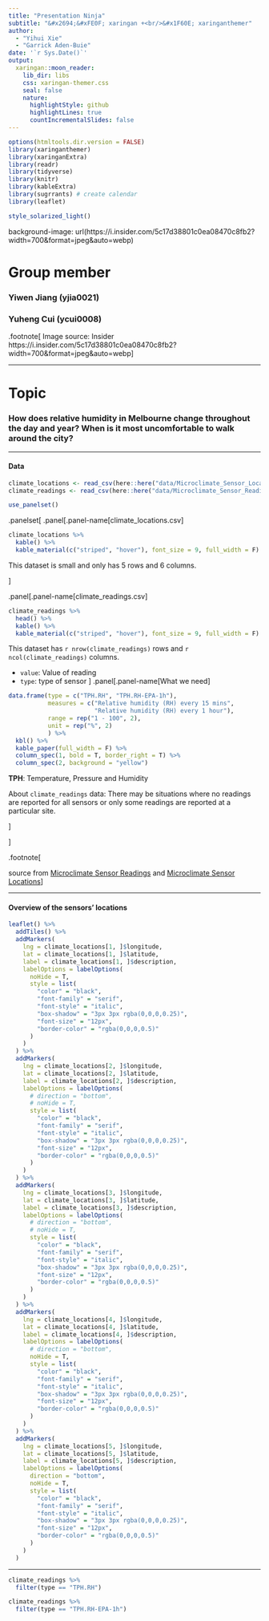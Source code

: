 ```yaml
---
title: "Presentation Ninja"
subtitle: "&#x2694;&#xFE0F; xaringan +<br/>&#x1F60E; xaringanthemer"  
author: 
  - "Yihui Xie"
  - "Garrick Aden-Buie"
date: '`r Sys.Date()`'
output:
  xaringan::moon_reader:
    lib_dir: libs
    css: xaringan-themer.css
    seal: false
    nature:
      highlightStyle: github
      highlightLines: true
      countIncrementalSlides: false
---
```


```r
options(htmltools.dir.version = FALSE)
library(xaringanthemer)
library(xaringanExtra)
library(readr)
library(tidyverse)
library(knitr)
library(kableExtra)
library(sugrrants) # create calendar
library(leaflet)
```


```r
style_solarized_light()
```

background-image: url(https://i.insider.com/5c17d38801c0ea08470c8fb2?width=700&format=jpeg&auto=webp)

# Group member

### Yiwen Jiang (yjia0021) 
### Yuheng Cui (ycui0008)

.footnote[
Image source: Insider https://i.insider.com/5c17d38801c0ea08470c8fb2?width=700&format=jpeg&auto=webp
]

---

# Topic

### How does relative humidity in Melbourne change throughout the day and year? When is it most uncomfortable to walk around the city?



---

#### Data

```r
climate_locations <- read_csv(here::here("data/Microclimate_Sensor_Locations.csv"))
climate_readings <- read_csv(here::here("data/Microclimate_Sensor_Readings.csv"))
```

```r
use_panelset()
```

.panelset[
.panel[.panel-name[climate_locations.csv]
```r
climate_locations %>% 
  kable() %>% 
  kable_material(c("striped", "hover"), font_size = 9, full_width = F)
```

This dataset is small and only has 5 rows and 6 columns.


]

.panel[.panel-name[climate_readings.csv]
```r
climate_readings %>% 
  head() %>% 
  kable() %>% 
  kable_material(c("striped", "hover"), font_size = 9, full_width = F)
```

This dataset has `r nrow(climate_readings)` rows and `r ncol(climate_readings)` columns.

* `value`: Value of reading
* `type`: type of sensor
]
.panel[.panel-name[What we need]
```r
data.frame(type = c("TPH.RH", "TPH.RH-EPA-1h"),
           measures = c("Relative humidity (RH) every 15 mins",
                        "Relative humidity (RH) every 1 hour"),
           range = rep("1 - 100", 2),
           unit = rep("%", 2)
           ) %>% 
  kbl() %>%
  kable_paper(full_width = F) %>%
  column_spec(1, bold = T, border_right = T) %>%
  column_spec(2, background = "yellow")

```

**TPH**: Temperature, Pressure and Humidity

About `climate_readings` data: There may be situations where no readings are reported for all sensors or only some readings are reported at a particular site. 



]

]

.footnote[

source from [Microclimate Sensor Readings](https://data.melbourne.vic.gov.au/Environment/Microclimate-Sensor-Readings/u4vh-84j8?src=featured_banner) and [Microclimate Sensor Locations](https://data.melbourne.vic.gov.au/Environment/Microclimate-Sensor-Locations/irqv-hjr4)]


---

#### Overview of the sensors' locations

```r
leaflet() %>%
  addTiles() %>%
  addMarkers(
    lng = climate_locations[1, ]$longitude,
    lat = climate_locations[1, ]$latitude,
    label = climate_locations[1, ]$description,
    labelOptions = labelOptions(
      noHide = T,
      style = list(
        "color" = "black",
        "font-family" = "serif",
        "font-style" = "italic",
        "box-shadow" = "3px 3px rgba(0,0,0,0.25)",
        "font-size" = "12px",
        "border-color" = "rgba(0,0,0,0.5)"
      )
    )
  ) %>%
  addMarkers(
    lng = climate_locations[2, ]$longitude,
    lat = climate_locations[2, ]$latitude,
    label = climate_locations[2, ]$description,
    labelOptions = labelOptions(
      # direction = "bottom",
      # noHide = T,
      style = list(
        "color" = "black",
        "font-family" = "serif",
        "font-style" = "italic",
        "box-shadow" = "3px 3px rgba(0,0,0,0.25)",
        "font-size" = "12px",
        "border-color" = "rgba(0,0,0,0.5)"
      )
    )
  ) %>%
  addMarkers(
    lng = climate_locations[3, ]$longitude,
    lat = climate_locations[3, ]$latitude,
    label = climate_locations[3, ]$description,
    labelOptions = labelOptions(
      # direction = "bottom",
      # noHide = T,
      style = list(
        "color" = "black",
        "font-family" = "serif",
        "font-style" = "italic",
        "box-shadow" = "3px 3px rgba(0,0,0,0.25)",
        "font-size" = "12px",
        "border-color" = "rgba(0,0,0,0.5)"
      )
    )
  ) %>%
  addMarkers(
    lng = climate_locations[4, ]$longitude,
    lat = climate_locations[4, ]$latitude,
    label = climate_locations[4, ]$description,
    labelOptions = labelOptions(
      # direction = "bottom",
      noHide = T,
      style = list(
        "color" = "black",
        "font-family" = "serif",
        "font-style" = "italic",
        "box-shadow" = "3px 3px rgba(0,0,0,0.25)",
        "font-size" = "12px",
        "border-color" = "rgba(0,0,0,0.5)"
      )
    )
  ) %>%
  addMarkers(
    lng = climate_locations[5, ]$longitude,
    lat = climate_locations[5, ]$latitude,
    label = climate_locations[5, ]$description,
    labelOptions = labelOptions(
      direction = "bottom",
      noHide = T,
      style = list(
        "color" = "black",
        "font-family" = "serif",
        "font-style" = "italic",
        "box-shadow" = "3px 3px rgba(0,0,0,0.25)",
        "font-size" = "12px",
        "border-color" = "rgba(0,0,0,0.5)"
      )
    )
  )

```




---

```r
climate_readings %>% 
  filter(type == "TPH.RH")
```


```r
climate_readings %>% 
  filter(type == "TPH.RH-EPA-1h")
```
















